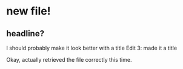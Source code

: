 # new file!

## headline? 

I should probably make it look better with a title
Edit 3: made it a title

Okay, actually retrieved the file correctly this time.
